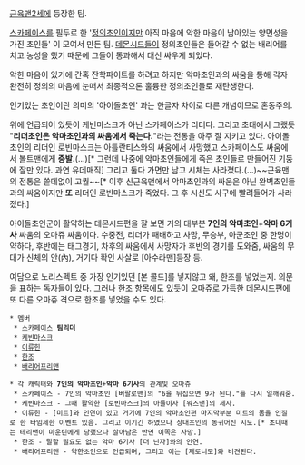 [[근육맨2세]]에 등장한 팀.

[[스카페이스]]를 필두로 한 '[[정의초인]]이지만 아직 마음에 악한 마음이 남아있는 양면성을 가진 초인들' 이 모여서 만든 팀. [[데몬시드]]들이 정의초인들은 들어갈 수 없는 배리어를 치고 농성을 했기 때문에 그들이 통과해서 대신 싸우게 되었다.

악한 마음이 있기에 간혹 잔학파이트를 하려고 하지만 악마초인과의 싸움을 통해 각자 완전히 정의의 마음에 눈떠서 최종적으론 훌륭한 정의초인들로 재탄생한다.

인기있는 초인이란 의미의 '아이돌초인' 과는 한글자 차이로 다른 개념이므로 혼동주의.

위에 언급되어 있듯이 케빈마스크가 아닌 스카페이스가 리더다. 그리고 초대에서 그랬듯 "'''리더초인은 악마초인과의 싸움에서 죽는다.'''"라는 전통을 아주 잘 지키고 있다. 아이돌초인의 리더인 로빈마스크는 아틀란티스와의 싸움에서 사망했고 스카페이스도 싸움에서 볼트맨에게 '''증발.'''(...)[* 그런데 나중에 악마초인들에게 죽은 초인들로 만들어진 기둥에 잘만 있다. 과연 유데매직] 그리고 둘다 가면만 남고 시체는 사라졌다.(...)~~근육맨의 전통은 쓸데없이 고퀄~~[* 이후 신근육맨에서 악마초인과의 싸움은 아닌 완벽초인들과의 싸움이지만 '''또''' 리더인 로빈마스크가 죽었다. 그 후 시신도 사구에 빨려들어가 사라졌다.]

아이돌초인군이 활약하는 데몬시드편을 잘 보면 거의 대부분 '''7인의 악마초인'''+'''악마 6기사''' 싸움의 오마쥬 싸움이다. 수중전, 리더가 패배하고 사망, 무승부, 아군초인 중 한명이 약하다, 후반에는 태그경기, 차후의 싸움에서 사망자가 후반의 경기를 도와줌, 싸움의 무대가 신체의 안(內), 거기다 확인 사살로 [아수라맨]등장 등.

여담으로 노리스펙트 중 가장 인기있던 [본 콜드]를 넣지않고 왜, 한조를 넣었는지. 의문을 표하는 독자들이 있다. 그러나 한조 항목에도 있듯이 오마쥬로 가득한 데몬시드편에 또 다른 오마쥬 격으로 한조를 넣었을 수도 있다.

 * 멤버
  * [[스카페이스]] '''팀리더'''
  * [[케빈마스크]]
  * [[이류힌]]
  * [[한조]]
  * [[배리어프리맨]]

 * 각 캐릭터와 '''7인의 악마초인'''+'''악마 6기사'''의 관계및 오마쥬
  * 스카페이스 - 7인의 악마초인 [버팔로맨]의 "6을 뒤집으면 9가 된다."를 다시 일깨워줌.
  * 케빈마스크 - 그때 활약한 [로빈마스크]의 아들이자 [워즈맨]의 제자.
  * 이류힌 - [미트]와 인연이 있고 거기에 7인의 악마초인편 마지막부분 미트의 몸을 인질로 한 타임제한 이벤트 있음. 그리고 이기긴 하였으나 상대초인의 동귀어진 시도.[* 초대때는 테리맨이 마운틴에게 당했으나 살아남은 반면 이쪽은 사망.]
  * 한조 - 말할 필요도 없는 악마 6기사 [더 닌자]와의 인연.
  * 배리어프리맨 - 약한초인으로 언급되며, 그리고 이는 [제로니모]와 비견된다.

